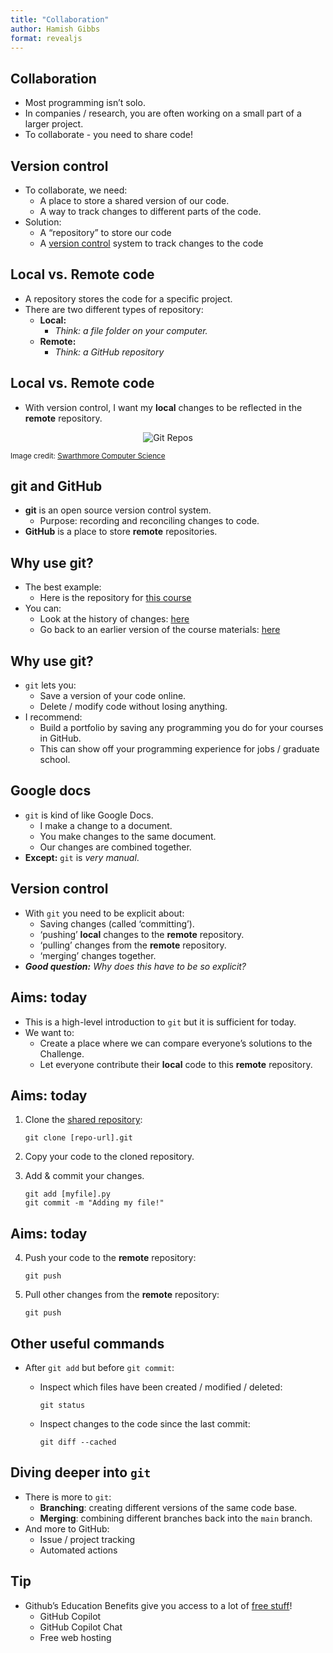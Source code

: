 ```yaml
---
title: "Collaboration"
author: Hamish Gibbs
format: revealjs
---
```


## Collaboration

* Most programming isn't solo.
* In companies / research, you are often working on a small part of a larger project.
* To collaborate - you need to share code!

## Version control

* To collaborate, we need:
    * A place to store a shared version of our code.
    * A way to track changes to different parts of the code.
* Solution: 
    * A "repository" to store our code
    * A [version control](https://en.wikipedia.org/wiki/Version_control) system to track changes to the code

## Local vs. Remote code

* A repository stores the code for a specific project.
* There are two different types of repository:
    * **Local:** 
        * *Think: a file folder on your computer.*
    * **Remote:** 
        * *Think: a GitHub repository*

## Local vs. Remote code

* With version control, I want my **local** changes to be reflected in the **remote** repository. 

<p align="center">
  <img src="https://www.cs.swarthmore.edu/git/git-repos.svg" alt="Git Repos">
</p>

<small>Image credit: [Swarthmore Computer Science](https://www.cs.swarthmore.edu/git/)</small>


## git and GitHub

* **git** is an open source version control system. 
    * Purpose: recording and reconciling changes to code.
* **GitHub** is a place to store **remote** repositories. 

## Why use git?

* The best example: 
    * Here is the repository for [this course](https://github.com/hamishgibbs/soda_python_foundations)
* You can:
    * Look at the history of changes: [here](https://github.com/hamishgibbs/soda_python_foundations/commits/main/)
    * Go back to an earlier version of the course materials: [here](https://github.com/hamishgibbs/soda_python_foundations/tree/c9036a351a9f1e4aa45939cd5b7c11dbfb0c248a)

## Why use git?

* `git` lets you: 
    * Save a version of your code online.
    * Delete / modify code without losing anything.
* I recommend: 
    * Build a portfolio by saving any programming you do for your courses in GitHub. 
    * This can show off your programming experience for jobs / graduate school.

## Google docs

* `git` is kind of like Google Docs.
    * I make a change to a document.
    * You make changes to the same document.
    * Our changes are combined together.
* **Except:** `git` is *very manual*.

## Version control

* With `git` you need to be explicit about:
    * Saving changes (called 'committing').
    * 'pushing' **local** changes to the **remote** repository.
    * 'pulling' changes from the **remote** repository.
    * 'merging' changes together.
* ***Good question:** Why does this have to be so explicit?*

## Aims: today

* This is a high-level introduction to `git` but it is sufficient for today.
* We want to: 
    * Create a place where we can compare everyone's solutions to the Challenge.
    * Let everyone contribute their **local** code to this **remote** repository.

## Aims: today

1. Clone the [shared repository](https://github.com/hamishgibbs/soda_python_foundations_challenge_2024): 

    ```shell
    git clone [repo-url].git
    ```
2. Copy your code to the cloned repository.
3. Add & commit your changes.

    ```shell
    git add [myfile].py
    git commit -m "Adding my file!"
    ```

## Aims: today

4. Push your code to the **remote** repository:

    ```shell
    git push
    ```

4. Pull other changes from the **remote** repository:

    ```shell
    git push
    ```

## Other useful commands

* After `git add` but before `git commit`:
    * Inspect which files have been created / modified / deleted:
        
        ```shell
        git status
        ```
    
    * Inspect changes to the code since the last commit:

        ```shell
        git diff --cached
        ```

## Diving deeper into `git`

* There is more to `git`:
    * **Branching**: creating different versions of the same code base.
    * **Merging**: combining different branches back into the `main` branch.
* And more to GitHub:
    * Issue / project tracking
    * Automated actions

## Tip

* Github's Education Benefits give you access to a lot of [free stuff](https://education.github.com/benefits)!
    * GitHub Copilot
    * GitHub Copilot Chat
    * Free web hosting
